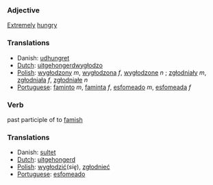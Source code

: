 ===Adjective===

[[Extreme]]ly [[hungry]]

===Translations===
* Danish: [[udhungret]]
*[[Dutch]]: [[uitgehongerd]]wygłodzo
*[[Polish]]: [[wygłodzony]] ''m'', [[wygłodzona]] ''f'', [[wygłodzone]] ''n'' ; [[zgłodniały]] ''m'', [[zgłodniała]] ''f'', [[zgłodniałe]] ''n'' 
*[[Portuguese]]: [[faminto]] ''m'', [[faminta]] ''f'', [[esfomeado]] ''m'', [[esfomeada]] ''f''

===Verb===

past participle of to [[famish]]

===Translations===
* Danish: [[sultet]]
*[[Dutch]]: [[uitgehongerd]]
*[[Polish]]: [[wygłodzić]](''się''), [[zgłodnieć]]
*[[Portuguese]]: [[esfomeado]]